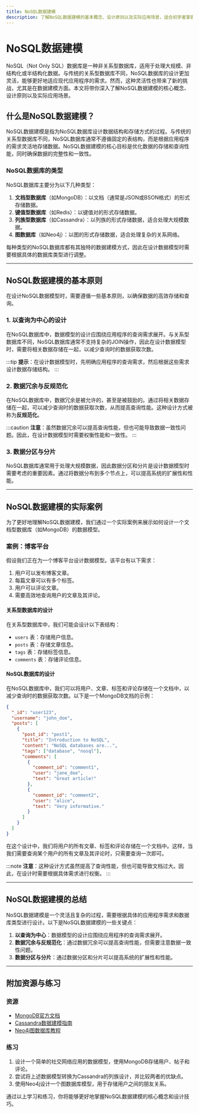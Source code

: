 ```yaml
---
title: NoSQL数据建模
description: 了解NoSQL数据建模的基本概念、设计原则以及实际应用场景，适合初学者掌握非关系型数据库的核心知识。
---
```


# NoSQL数据建模

NoSQL（Not Only SQL）数据库是一种非关系型数据库，适用于处理大规模、非结构化或半结构化数据。与传统的关系型数据库不同，NoSQL数据库的设计更加灵活，能够更好地适应现代应用程序的需求。然而，这种灵活性也带来了新的挑战，尤其是在数据建模方面。本文将带你深入了解NoSQL数据建模的核心概念、设计原则以及实际应用场景。

## 什么是NoSQL数据建模？

NoSQL数据建模是指为NoSQL数据库设计数据结构和存储方式的过程。与传统的关系型数据库不同，NoSQL数据库通常不遵循固定的表结构，而是根据应用程序的需求灵活地存储数据。NoSQL数据建模的核心目标是优化数据的存储和查询性能，同时确保数据的完整性和一致性。

### NoSQL数据库的类型

NoSQL数据库主要分为以下几种类型：

1. **文档型数据库**（如MongoDB）：以文档（通常是JSON或BSON格式）的形式存储数据。
2. **键值型数据库**（如Redis）：以键值对的形式存储数据。
3. **列族型数据库**（如Cassandra）：以列族的形式存储数据，适合处理大规模数据。
4. **图数据库**（如Neo4j）：以图的形式存储数据，适合处理复杂的关系网络。

每种类型的NoSQL数据库都有其独特的数据建模方式，因此在设计数据模型时需要根据具体的数据库类型进行调整。

---

## NoSQL数据建模的基本原则

在设计NoSQL数据模型时，需要遵循一些基本原则，以确保数据的高效存储和查询。

### 1. 以查询为中心的设计

在NoSQL数据库中，数据模型的设计应围绕应用程序的查询需求展开。与关系型数据库不同，NoSQL数据库通常不支持复杂的JOIN操作，因此在设计数据模型时，需要将相关数据存储在一起，以减少查询时的数据获取次数。

:::tip
**提示**：在设计数据模型时，先明确应用程序的查询需求，然后根据这些需求设计数据存储结构。
:::

### 2. 数据冗余与反规范化

在NoSQL数据库中，数据冗余是被允许的，甚至是被鼓励的。通过将相关数据存储在一起，可以减少查询时的数据获取次数，从而提高查询性能。这种设计方式被称为**反规范化**。

:::caution
**注意**：虽然数据冗余可以提高查询性能，但也可能导致数据一致性问题。因此，在设计数据模型时需要权衡性能和一致性。
:::

### 3. 数据分区与分片

NoSQL数据库通常用于处理大规模数据，因此数据分区和分片是设计数据模型时需要考虑的重要因素。通过将数据分布到多个节点上，可以提高系统的扩展性和性能。

---

## NoSQL数据建模的实际案例

为了更好地理解NoSQL数据建模，我们通过一个实际案例来展示如何设计一个文档型数据库（如MongoDB）的数据模型。

### 案例：博客平台

假设我们正在为一个博客平台设计数据模型。该平台有以下需求：

1. 用户可以发布博客文章。
2. 每篇文章可以有多个标签。
3. 用户可以评论文章。
4. 需要高效地查询用户的文章及其评论。

#### 关系型数据库的设计

在关系型数据库中，我们可能会设计以下表结构：

- `users` 表：存储用户信息。
- `posts` 表：存储文章信息。
- `tags` 表：存储标签信息。
- `comments` 表：存储评论信息。

#### NoSQL数据库的设计

在NoSQL数据库中，我们可以将用户、文章、标签和评论存储在一个文档中，以减少查询时的数据获取次数。以下是一个MongoDB文档的示例：

```json
{
  "_id": "user123",
  "username": "john_doe",
  "posts": [
    {
      "post_id": "post1",
      "title": "Introduction to NoSQL",
      "content": "NoSQL databases are...",
      "tags": ["database", "nosql"],
      "comments": [
        {
          "comment_id": "comment1",
          "user": "jane_doe",
          "text": "Great article!"
        },
        {
          "comment_id": "comment2",
          "user": "alice",
          "text": "Very informative."
        }
      ]
    }
  ]
}
```

在这个设计中，我们将用户的所有文章、标签和评论存储在一个文档中。这样，当我们需要查询某个用户的所有文章及其评论时，只需要查询一次即可。

:::note
**注意**：这种设计方式虽然提高了查询性能，但也可能导致文档过大。因此，在设计时需要根据具体需求进行权衡。
:::

---

## NoSQL数据建模的总结

NoSQL数据建模是一个灵活且复杂的过程，需要根据具体的应用程序需求和数据库类型进行设计。以下是NoSQL数据建模的一些关键点：

1. **以查询为中心**：数据模型的设计应围绕应用程序的查询需求展开。
2. **数据冗余与反规范化**：通过数据冗余可以提高查询性能，但需要注意数据一致性问题。
3. **数据分区与分片**：通过数据分区和分片可以提高系统的扩展性和性能。

---

## 附加资源与练习

### 资源
- [MongoDB官方文档](https://www.mongodb.com/docs/)
- [Cassandra数据建模指南](https://cassandra.apache.org/doc/latest/data_modeling/)
- [Neo4j图数据库教程](https://neo4j.com/developer/graph-database/)

### 练习
1. 设计一个简单的社交网络应用的数据模型，使用MongoDB存储用户、帖子和评论。
2. 尝试将上述数据模型转换为Cassandra的列族设计，并比较两者的优缺点。
3. 使用Neo4j设计一个图数据库模型，用于存储用户之间的朋友关系。

通过以上学习和练习，你将能够更好地掌握NoSQL数据建模的核心概念和设计技巧。